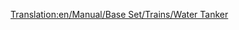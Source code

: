 [[Translation:en/Manual/Base Set/Trains/Water Tanker]]
{{it/Manuale/Set base/Treni/Vagoni|Picture=[[File:en/Manual/Base Set/Trains/Watertanker.png]]
|Name=Vagone cisterna per acqua
|NormalCost=€ 2.332
|NormalWeight=25 / 50 t
|NormalCapacity=25.000 litri di acqua
|MonoCost="
|MonoWeight=25 / 55 t
|MonoCapacity=30.000 litri di acqua
|MagCost="
|MagWeight=25 / 57 t
|MagCapacity=32.000 litri di acqua
|Description=questi carri cisterna trasportano acqua dalle [[it/Falda acquifera|falde acquifere]] alle [[it/Città|città]] che hanno serbatoi idrici. Questo carro è disponibile solo per il clima [[it/Manuale/Clima#sub-tropicale|sub-tropicale]].
}}